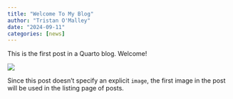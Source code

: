 ```yaml
---
title: "Welcome To My Blog"
author: "Tristan O'Malley"
date: "2024-09-11"
categories: [news]
---
```


This is the first post in a Quarto blog. Welcome!

![](thumbnail.jpg)

Since this post doesn't specify an explicit `image`, the first image in the post will be used in the listing page of posts.

